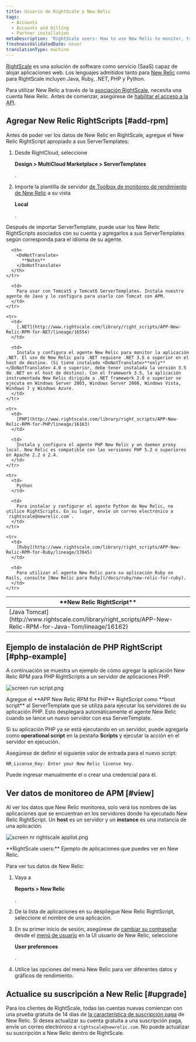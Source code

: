 ```yaml
---
title: Usuario de RightScale y New Relic
tags:
  - Accounts
  - Accounts and billing
  - Partner installation
metaDescription: 'RightScale users: How to use New Relic to monitor, troubleshoot, and optimize your applications.'
freshnessValidatedDate: never
translationType: machine
---
```




[RightScale](https://www.rightscale.com/) es una solución de software como servicio (SaaS) capaz de alojar aplicaciones web. Los lenguajes admitidos tanto para [New Relic](http://support.rightscale.com/27-Partners/New_Relic) como para RightScale incluyen Java, Ruby, .NET, PHP y Python.

Para utilizar New Relic a través de la [asociación RightScale](http://www.rightscale.com/partners/isv/new-relic.php), necesita una cuenta New Relic. Antes de comenzar, asegúrese de [habilitar el acceso a la API](/docs/apis/rest-api-v2/requirements/new-relic-rest-api-v2-getting-started).

## Agregar New Relic RightScripts [#add-rpm]

Antes de poder ver los datos de New Relic en RightScale, agregue el New Relic RightScript apropiado a sus ServerTemplates:

1. Desde RightCloud, seleccione

   <DoNotTranslate>**Design > MultiCloud Marketplace > ServerTemplates**</DoNotTranslate>

   .

2. Importe la plantilla de servidor [de Toolbox de monitoreo de rendimiento de New Relic](http://www.rightscale.com/library/server_templates/New-Relic-Performance-Monitori/lineage/17048 "El enlace se abre en una ventana nueva.") a su vista

   <DoNotTranslate>**Local**</DoNotTranslate>

   .

Después de importar ServerTemplate, puede usar los New Relic RightScripts asociados con su cuenta y agregarlos a sus ServerTemplates según corresponda para el idioma de su agente.

<table>
  <thead>
    <tr>
      <th width={200}>
        <DoNotTranslate>
          **New Relic RightScript**
        </DoNotTranslate>
      </th>

      <th>
        <DoNotTranslate>
          **Notes**
        </DoNotTranslate>
      </th>
    </tr>
  </thead>

  <tbody>
    <tr>
      <td>
        [Java Tomcat](http://www.rightscale.com/library/right_scripts/APP-New-Relic-RPM-for-Java-Tom/lineage/16162)
      </td>

      <td>
        Para usar con Tomcat5 y Tomcat6 ServerTemplates. Instala nuestro agente de Java y lo configura para usarlo con Tomcat con APM.
      </td>
    </tr>

    <tr>
      <td>
        [.NET](http://www.rightscale.com/library/right_scripts/APP-New-Relic-RPM-for-NET/lineage/16554)
      </td>

      <td>
        Instala y configura el agente New Relic para monitor la aplicación .NET. El uso de New Relic para .NET requiere .NET 3.5 o superior en el host de destino. (Si tiene instalado <DoNotTranslate>**only**</DoNotTranslate> 4.0 o superior, debe tener instalada la versión 3.5 de .NET en el host de destino). Con el framework 3.5, la aplicación instrumentada New Relic dirigida a .NET framework 2.0 o superior se ejecuta en Windows Server 2003, Windows Server 2008, Windows Vista, Windows 7 y Windows Azure.
      </td>
    </tr>

    <tr>
      <td>
        [PHP](http://www.rightscale.com/library/right_scripts/APP-New-Relic-RPM-for-PHP/lineage/16163)
      </td>

      <td>
        Instala y configura el agente PHP New Relic y un daemon proxy local. New Relic es compatible con las versiones PHP 5.2 o superiores en Apache 2.2 o 2.4.
      </td>
    </tr>

    <tr>
      <td>
        Python
      </td>

      <td>
        Para instalar y configurar el agente Python de New Relic, no utilice RightScripts. En su lugar, envíe un correo electrónico a `rightscale@newrelic.com`.
      </td>
    </tr>

    <tr>
      <td>
        [Ruby](http://www.rightscale.com/library/right_scripts/APP-New-Relic-RPM-for-Ruby/lineage/17045)
      </td>

      <td>
        Para utilizar el agente New Relic para su aplicación Ruby on Rails, consulte [New Relic para Ruby](/docs/ruby/new-relic-for-ruby).
      </td>
    </tr>
  </tbody>
</table>

## Ejemplo de instalación de PHP RightScript [#php-example]

A continuación se muestra un ejemplo de cómo agregar la aplicación New Relic RPM para PHP RightScripts a un servidor de aplicaciones PHP.

<img
  title="screen run script.png"
  alt="screen run script.png"
  src={accountsRightscaleRunScript}
/>

<figcaption>
  Agregue el <DoNotTranslate>**APP New Relic RPM for PHP**</DoNotTranslate> RightScript como <DoNotTranslate>**boot script**</DoNotTranslate> al ServerTemplate que se utiliza para ejecutar los servidores de su aplicación PHP. Esto desplegará automáticamente el agente New Relic cuando se lance un nuevo servidor con esa ServerTemplate.
</figcaption>

Si su aplicación PHP ya se está ejecutando en un servidor, puede agregarla como <DoNotTranslate>**operational script**</DoNotTranslate> en la pestaña <DoNotTranslate>**Scripts**</DoNotTranslate> y ejecutar la acción en el servidor en ejecución.

Asegúrese de definir el siguiente valor de entrada para el nuevo script:

```
NR_License_Key: Enter your New Relic license key.
```

Puede ingresar manualmente el <InlinePopover type="licenseKey"/>o crear una credencial para él.

## Ver datos de monitoreo de APM [#view]

Al ver los datos que New Relic monitorea, solo verá los nombres de las aplicaciones que se encuentran en los servidores donde ha ejecutado New Relic RightScript. Un <DoNotTranslate>**host**</DoNotTranslate> es un servidor y un <DoNotTranslate>**instance**</DoNotTranslate> es una instancia de una aplicación.

<img
  title="screen nr rightscale applist.png"
  alt="screen nr rightscale applist.png"
  src={accountsRightscaleAppList}
/>

<figcaption>
  <DoNotTranslate>**RightScale users:**</DoNotTranslate> Ejemplo de aplicaciones que puedes ver en New Relic.
</figcaption>

Para ver tus datos de New Relic:

1. Vaya a

   <DoNotTranslate>**Reports > New Relic**</DoNotTranslate>

   .

2. De la lista de aplicaciones en su despliegue New Relic RightScript, seleccione el nombre de una aplicación.

3. En su primer inicio de sesión, asegúrese de [cambiar su contraseña](/docs/subscriptions/changing-passwords-and-user-preferences): desde el [menú de usuario](/docs/accounts/accounts-billing/general-account-settings/intro-account-settings) en la UI usuario de New Relic, seleccione

   <DoNotTranslate>**User preferences**</DoNotTranslate>

   .

4. Utilice las opciones del menú New Relic para ver diferentes datos y gráficos de rendimiento.

## Actualice su suscripción a New Relic [#upgrade]

Para los clientes de RightScale, todas las cuentas nuevas comienzan con una prueba gratuita de 14 días de [la característica de suscripción paga](http://newrelic.com/application-monitoring/pricing) de New Relic. Si desea actualizar su cuenta gratuita a una suscripción paga, envíe un correo electrónico a `rightscale@newrelic.com`. No puede actualizar su suscripción a New Relic dentro de RightScale.